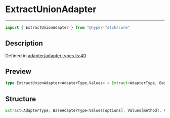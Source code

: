 

# ExtractUnionAdapter

<div class="api-docs__separator" data-reactroot="">

---

</div><div class="api-docs__import" data-reactroot="">

```ts
import { ExtractUnionAdapter } from "@hyper-fetch/core"
```

</div><div class="api-docs__section">

## Description

</div><div class="api-docs__description"><span class="api-docs__do-not-parse">



</span></div><p class="api-docs__definition">

Defined in [adapter/adapter.types.ts:40](https://github.com/BetterTyped/hyper-fetch/blob/c44d728f/packages/core/src/adapter/adapter.types.ts#L40)

</p><div class="api-docs__section">

## Preview

</div><div class="api-docs__preview type single">

```ts
type ExtractUnionAdapter<AdapterType,Values> = Extract<AdapterType, BaseAdapterType<Values[options], Values[method], Values[status], Values[additionalData], Values[queryParams]>> extends AdapterInstance ? Extract<AdapterType, BaseAdapterType<Values[options], Values[method], Values[status], Values[additionalData], Values[queryParams]>> : never;
```

</div><div class="api-docs__section">

## Structure

</div><div class="api-docs__returns">

```ts
Extract<AdapterType, BaseAdapterType<Values[options], Values[method], Values[status], Values[additionalData], Values[queryParams]>> extends AdapterInstance ? Extract<AdapterType, BaseAdapterType<Values[options], Values[method], Values[status], Values[additionalData], Values[queryParams]>> : never
```

</div>
